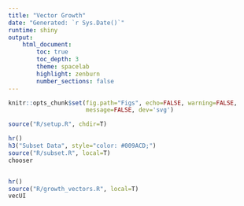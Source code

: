 ```yaml
---
title: "Vector Growth"
date: "Generated: `r Sys.Date()`"
runtime: shiny
output:
    html_document:
        toc: true
        toc_depth: 3
        theme: spacelab
        highlight: zenburn
        number_sections: false
---
```


```r

knitr::opts_chunk$set(fig.path="Figs", echo=FALSE, warning=FALSE,
                      message=FALSE, dev='svg')

```

```r

source("R/setup.R", chdir=T)

```

```r
 
hr()
h3("Subset Data", style="color: #009ACD;")
source("R/subset.R", local=T)
chooser

```

```r

```

```r

hr()
source("R/growth_vectors.R", local=T)
vecUI


```
